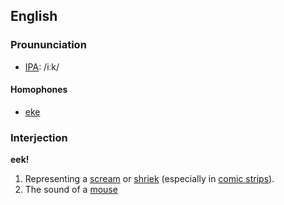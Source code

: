 ==English==
===Proununciation===
*[[IPA]]: /iːk/

====Homophones====
*[[eke]]

===Interjection===
'''eek!'''

#Representing a [[scream]] or [[shriek]] (especially in [[comic strip]]s).
#The sound of a [[mouse]]